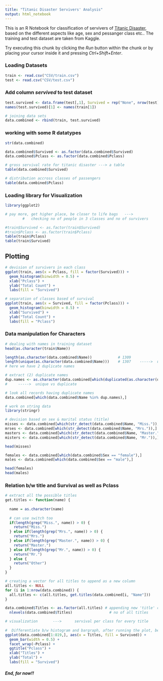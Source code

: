 ```yaml
---
title: "Titanic Disaster Servivers' Analysis"
output: html_notebook
---
```


This is an R Notebook for classification of servivers of [Titanic Disaster](http://rmarkdown.rstudio.com), based on the different aspects like age, sex and pessanger class etc.. The training and test dataset are taken from Kaggle.

Try executing this chunk by clicking the *Run* button within the chunk or by placing your cursor inside it and pressing *Ctrl+Shift+Enter*. 

### **Loading Datasets**
```r
train <- read.csv("CSV/train.csv")
test <- read.csv("CSV/test.csv")
```

### **Add column *servived* to test dataset**
```r
test.survived <- data.frame(test[,1], Survived = rep("None", nrow(test)), test[,2:11])
names(test.survived)[1] <- names(train[1])
```

```r
# joining data sets
data.combined <- rbind(train, test.survived)
```

### **working with some R datatypes**
```r
str(data.combined)
```

```r
data.combined$Survived <- as.factor(data.combined$Survived)
data.combined$Pclass <- as.factor(data.combined$Pclass)
```

```r
# gross servival rate for titanic disaster ---> a table
table(data.combined$Survived)
```

```r
# distribution accross classes of passengers
table(data.combined$Pclass)
```

### **Loading library for Visualization**
```r
library(ggplot2)
```

```r
# pay more, get higher place, be closer to life bags   --->
        #   checking no of people in 3 classes and no of survivers

#train$Survived <- as.factor(train$Survived)
#train$Pclass <- as.factor(train$Pclass)
table(train$Pclass)
table(train$Survived)
```

## **Plotting**
```r
# devision of survivers in each class
ggplot(train, aes(x = Pclass, fill = factor(Survived))) +
  geom_histogram(binwidth = 0.5) +
  xlab("Pclass") +
  ylab("Total Count") +
  labs(fill = "Survived")
```

```r
# separation of classes based of survival
ggplot(train, aes(x = Survived, fill = factor(Pclass))) +
  geom_histogram(binwidth = 0.5) +
  xlab("Survived") +
  ylab("Total Count") +
  labs(fill = "Pclass")
```

### **Data manipulation for Characters**
```r
# dealing with names in training dataset
head(as.character(train$Name))
```

```r
length(as.character(data.combined$Name))            # 1309
length(unique(as.character(data.combined$Name)))    # 1307    ----->  unique
# here we have 2 duplicate names
```

```r
# extract (2) duplicate names
dup.names <- as.character(data.combined[which(duplicated(as.character(data.combined$Name))), "Name"])
#     ----->  unique vs duplicate
```

```r
# look all records having duplicate names
data.combined[which(data.combined$Name %in% dup.names),]
```

```r
# work on string data
library(stringr)
```

```r
# devision based on sex & marital status (title)
misses <- data.combined[which(str_detect(data.combined$Name, "Miss.")),]
mrses <- data.combined[which(str_detect(data.combined$Name, "Mrs.")),]
masters <- data.combined[which(str_detect(data.combined$Name, "Master.")),]
misters <- data.combined[which(str_detect(data.combined$Name, "Mr.")),]

head(misses)
```

```r
females <- data.combined[which(data.combined$Sex == "female"),]
males <- data.combined[which(data.combined$Sex == "male"),]

head(females)
head(males)
```

### **Relation b/w title and Survival as well as Pclass**
```r
# extract all the possible titles
get.titles <- function(name) {
    
  name = as.character(name)
    
  # can use switch too
  if(length(grep("Miss.", name)) > 0) {
    return("Miss.")
  } else if(length(grep("Mrs.", name)) > 0) {
    return("Mrs.")
  } else if(length(grep("Master.", name)) > 0) {
    return("Master.")
  } else if(length(grep("Mr.", name)) > 0) {
    return("Mr.")
  } else {
    return("Other")
  }
}
```

```r
# creating a vector for all titles to append as a new column
all.titles <- NULL
for (i in 1:nrow(data.combined)) {
  all.titles <- c(all.titles, get.titles(data.combined[i, "Name"]))
}
```

```r
data.combined$Titles <- as.factor(all.titles) # appending new 'title' column
  nlevels(data.combined$Titles)                 # no of all titles
```

```r
# visualization       --->      servival per class for every title
  
#  Differentiate b/w histogram and bargraph, after running the plot, below
ggplot(data.combined[1:819,], aes(x = Titles, fill = Survived)) +
  geom_bar(width = 0.5) +
  facet_wrap(~Pclass) +
  ggtitle("Pclass") +
  xlab("Titles") +
  ylab("Total") +
  labs(fill = "Survived")
```

#### *End, for now!!*
